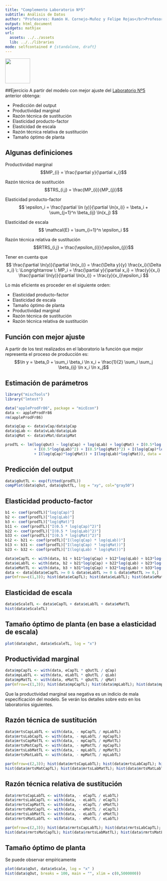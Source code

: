 ```yaml
---
title: "Complemento Laboratorio Nº5"
subtitle: Análisis de Datos
author: "Profesores: Ramón H. Cornejo-Muñoz y Felipe Rojas</br>Profesor Ayudante de Laboratorio: Mauricio Vargas</br>Ayudantes: Franco Mansilla y Mauricio Díaz</br></br>Universidad Nacional Andrés Bello"
output: html_document
widgets: mathjax
url:
  assets: ../../assets
  lib: ../../libraries
mode: selfcontained # {standalone, draft}
---
```


<a href='http://creativecommons.org/licenses/by-nc-sa/3.0/'>
    <img width = '80px' src = 'http://mirrors.creativecommons.org/presskit/buttons/88x31/png/by-nc-sa.png'>
</a>

##Ejercicio
A partir del modelo con mejor ajuste del <a href="http://pachamaltese.github.io/analisis-de-datos-unab/laboratorio5/desarrollo-laboratorio5.html">Laboratorio Nº5</a> anterior obtenga:

* Predicción del output
* Productividad marginal
* Razón técnica de sustitución
* Elasticidad producto-factor
* Elasticidad de escala
* Razón técnica relativa de sustitución
* Tamaño óptimo de planta

## Algunas definiciones

Productividad marginal
$$MP_{i} = \frac{\partial y}{\partial x_i}$$

Razón técnica de sustitución
$$TRS_{i,j} = \frac{MP_{i}}{MP_{j}}$$

Elasticidad producto-factor
$$
\epsilon_i = \frac{\partial \ln (y)}{\partial \ln(x_i)} = \beta_i + \sum_{j=1}^n \beta_{ij} \ln(x_j)
$$

Elasticidad de escala
$$
\mathcal{E} = \sum_{i=1}^n \epsilon_i
$$

Razón técnica relativa de sustitución
$$RTRS_{i,j} = \frac{\epsilon_{i}}{\epsilon_{j}}$$

Tener en cuenta que
$$
\frac{\partial \ln(y)}{\partial \ln(x_i)} = \frac{\Delta y}{y} \frac{x_i}{\Delta x_i} \: \Longrightarrow \:
MP_i = \frac{\partial y}{\partial x_i} = \frac{y}{x_i} \frac{\partial \ln(y)}{\partial \ln(x_i)} = \frac{y}{x_i}\epsilon_i
$$

Lo más eficiente es proceder en el siguiente orden:

* Elasticidad producto-factor
* Elasticidad de escala
* Tamaño óptimo de planta
* Productividad marginal
* Razón técnica de sustitución
* Razón técnica relativa de sustitución

## Función con mejor ajuste
A partir de los test realizados en el laboratorio la función que mejor representa el proceso de producción es:
$$\ln y = \beta_0 + \sum_i \beta_i \ln x_i + \frac{1}{2} \sum_i \sum_j \beta_{ij} \ln x_i \ln x_j$$

## Estimación de parámetros

```r
library("miscTools")
library("lmtest")

data("appleProdFr86", package = "micEcon")
data <- appleProdFr86
rm(appleProdFr86)

data$qCap <- data$vCap/data$pCap
data$qLab <- data$vLab/data$pLab
data$qMat <- data$vMat/data$pMat
```
```r
prodTL <- lm(log(qOut) ~ log(qCap) + log(qLab) + log(qMat) + I(0.5*log(qCap)^2) 
             + I(0.5*log(qLab)^2) + I(0.5*log(qMat)^2) + I(log(qCap)*log(qLab))
             + I(log(qCap)*log(qMat)) + I(log(qLab)*log(qMat)), data = data)
```

## Predicción del output
```r
data$qOutTL <- exp(fitted(prodTL))
compPlot(data$qOut, data$qOutTL, log = "xy", col="gray50")  
```

## Elasticidad producto-factor
```r
b1 <- coef(prodTL)["log(qCap)"]
b2 <- coef(prodTL)["log(qLab)"]
b3 <- coef(prodTL)["log(qMat)"]
b11 <- coef(prodTL)["I(0.5 * log(qCap)^2)"]
b22 <- coef(prodTL)["I(0.5 * log(qLab)^2)"]
b33 <- coef(prodTL)["I(0.5 * log(qMat)^2)"]
b12 <- b21 <- coef(prodTL)["I(log(qCap) * log(qLab))"]
b13 <- b31 <- coef(prodTL)["I(log(qCap) * log(qMat))"]
b23 <- b32 <- coef(prodTL)["I(log(qLab) * log(qMat))"] 

data$eCapTL <- with(data, b1 + b11*log(qCap) + b12*log(qLab) + b13*log(qMat))
data$eLabTL <- with(data, b2 + b21*log(qCap) + b22*log(qLab) + b23*log(qMat))
data$eMatTL <- with(data, b3 + b31*log(qCap) + b32*log(qLab) + b33*log(qMat))
data <- data[data$eCapTL >= 0 & data$eLabTL >= 0 & data$eMatTL >= 0,]
par(mfrow=c(1,3)); hist(data$eCapTL); hist(data$eLabTL); hist(data$eMatTL)
```

## Elasticidad de escala
```r
data$eScaleTL <- data$eCapTL + data$eLabTL + data$eMatTL
hist(data$eScaleTL)
```

## Tamaño óptimo de planta (en base a elasticidad de escala)
```r
plot(data$qOut, data$eScaleTL, log = "x")
```

## Productividad marginal
```r
data$mpCapTL <- with(data, eCapTL * qOutTL / qCap)
data$mpLabTL <- with(data, eLabTL * qOutTL / qLab)
data$mpMatTL <- with(data, eMatTL * qOutTL / qMat)
par(mfrow=c(1,3)); hist(data$mpCapTL); hist(data$mpLabTL); hist(data$mpMatTL)
```

Que la productividad marginal sea negativa es un indicio de mala especificación del modelo. Se verán los detalles sobre esto en los laboratorios siguientes.

## Razón técnica de sustitución
```r
data$mrtsCapLabTL <- with(data, - mpCapTL / mpLabTL)
data$mrtsLabCapTL <- with(data, - mpLabTL / mpCapTL)
data$mrtsCapMatTL <- with(data, - mpCapTL / mpMatTL)
data$mrtsMatCapTL <- with(data, - mpMatTL / mpCapTL)
data$mrtsLabMatTL <- with(data, - mpLabTL / mpMatTL)
data$mrtsMatLabTL <- with(data, - mpMatTL / mpLabTL)

par(mfrow=c(2,3)); hist(data$mrtsCapLabTL); hist(data$mrtsLabCapTL); hist(data$mrtsCapMatTL); 
hist(data$mrtsMatCapTL); hist(data$mrtsLabMatTL); hist(data$mrtsMatLabTL)
```

## Razón técnica relativa de sustitución
```r
data$rmrtsCapLabTL <- with(data, - eCapTL / eLabTL)
data$rmrtsLabCapTL <- with(data, - eLabTL / eCapTL)
data$rmrtsCapMatTL <- with(data, - eCapTL / eMatTL)
data$rmrtsMatCapTL <- with(data, - eMatTL / eCapTL)
data$rmrtsLabMatTL <- with(data, - eLabTL / eMatTL)
data$rmrtsMatLabTL <- with(data, - eMatTL / eLabTL)

par(mfrow=c(2,3)); hist(data$rmrtsCapLabTL); hist(data$rmrtsLabCapTL); hist(data$rmrtsCapMatTL); 
hist(data$rmrtsMatCapTL); hist(data$rmrtsLabMatTL); hist(data$rmrtsMatLabTL)
```

## Tamaño óptimo de planta

Se puede observar empíricamente
```r
plot(data$qOut, data$eScale, log = "x" )
hist(data$qOut, breaks = 100, main = "", xlim = c(0,5000000))
```

